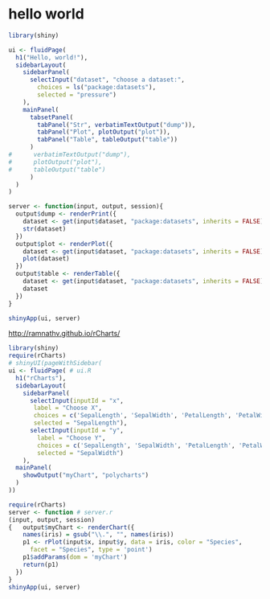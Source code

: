 # hello world

```r
library(shiny)

ui <- fluidPage(
  h1("Hello, world!"),
  sidebarLayout(
    sidebarPanel(
      selectInput("dataset", "choose a dataset:",
        choices = ls("package:datasets"),
        selected = "pressure")
    ),
    mainPanel(
      tabsetPanel(
        tabPanel("Str", verbatimTextOutput("dump")),
        tabPanel("Plot", plotOutput("plot")),
        tabPanel("Table", tableOutput("table"))        
      )
#      verbatimTextOutput("dump"),
#      plotOutput("plot"),
#      tableOutput("table")
      )
  )
)

server <- function(input, output, session){
  output$dump <- renderPrint({
    dataset <- get(input$dataset, "package:datasets", inherits = FALSE)
    str(dataset)
  })
  output$plot <- renderPlot({
    dataset <- get(input$dataset, "package:datasets", inherits = FALSE)
    plot(dataset)
  })
  output$table <- renderTable({
    dataset <- get(input$dataset, "package:datasets", inherits = FALSE)
    dataset
  })
}

shinyApp(ui, server)
```

<http://ramnathv.github.io/rCharts/>
```r
library(shiny)
require(rCharts)
# shinyUI(pageWithSidebar(
ui <- fluidPage( # ui.R
  h1("rCharts"),
  sidebarLayout(
    sidebarPanel(
      selectInput(inputId = "x",
       label = "Choose X",
       choices = c('SepalLength', 'SepalWidth', 'PetalLength', 'PetalWidth'),
       selected = "SepalLength"),
      selectInput(inputId = "y",
        label = "Choose Y",
        choices = c('SepalLength', 'SepalWidth', 'PetalLength', 'PetalWidth'),
        selected = "SepalWidth")
    ),
  mainPanel(
    showOutput("myChart", "polycharts")
  )
))

require(rCharts)
server <- function # server.r
(input, output, session)
{   output$myChart <- renderChart({
    names(iris) = gsub("\\.", "", names(iris))
    p1 <- rPlot(input$x, input$y, data = iris, color = "Species", 
      facet = "Species", type = 'point')
    p1$addParams(dom = 'myChart')
    return(p1)
  })
}
shinyApp(ui, server)

```

